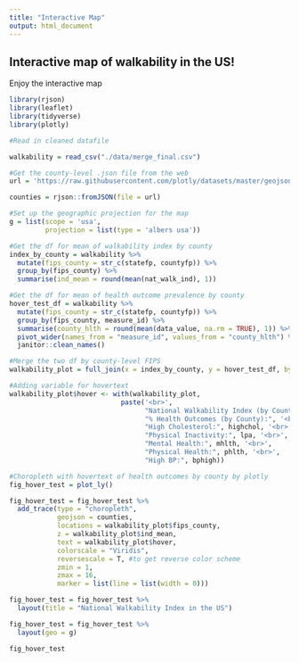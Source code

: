 ```yaml
---
title: "Interactive Map"
output: html_document
---
```

## Interactive map of walkability in the US!

Enjoy the interactive map

```r
library(rjson)
library(leaflet)
library(tidyverse)
library(plotly)

#Read in cleaned datafile

walkability = read_csv("./data/merge_final.csv")

#Get the county-level .json file from the web
url = 'https://raw.githubusercontent.com/plotly/datasets/master/geojson-counties-fips.json'

counties = rjson::fromJSON(file = url)

#Set up the geographic projection for the map 
g = list(scope = 'usa',
         projection = list(type = 'albers usa'))

#Get the df for mean of walkability index by county
index_by_county = walkability %>% 
  mutate(fips_county = str_c(statefp, countyfp)) %>% 
  group_by(fips_county) %>% 
  summarise(ind_mean = round(mean(nat_walk_ind), 1))

#Get the df for mean of health outcome prevalence by county
hover_test_df = walkability %>%
  mutate(fips_county = str_c(statefp, countyfp)) %>% 
  group_by(fips_county, measure_id) %>%
  summarise(county_hlth = round(mean(data_value, na.rm = TRUE), 1)) %>%
  pivot_wider(names_from = "measure_id", values_from = "county_hlth") %>% 
  janitor::clean_names()

#Merge the two df by county-level FIPS
walkability_plot = full_join(x = index_by_county, y = hover_test_df, by = "fips_county")

#Adding variable for hovertext
walkability_plot$hover <- with(walkability_plot, 
                            paste('<br>',
                                  "National Walkability Index (by County):", ind_mean, '<br>', 
                                  "% Health Outcomes (by County):", '<br>',
                                  "High Cholesterol:", highchol, '<br>',
                                  "Physical Inactivity:", lpa, '<br>',
                                  "Mental Health:", mhlth, '<br>',
                                  "Physical Health:", phlth, '<br>',
                                  "High BP:", bphigh))

#Choropleth with hovertext of health outcomes by county by plotly
fig_hover_test = plot_ly()

fig_hover_test = fig_hover_test %>% 
  add_trace(type = "choropleth",
            geojson = counties,
            locations = walkability_plot$fips_county,
            z = walkability_plot$ind_mean,
            text = walkability_plot$hover,
            colorscale = "Viridis",
            reversescale = T, #to get reverse color scheme
            zmin = 1,
            zmax = 16,
            marker = list(line = list(width = 0)))

fig_hover_test = fig_hover_test %>%
  layout(title = "National Walkability Index in the US")

fig_hover_test = fig_hover_test %>% 
  layout(geo = g)

fig_hover_test
```

